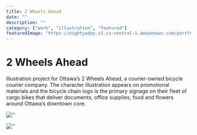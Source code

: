 ```yaml
---
title: 2 Wheels Ahead
date: ""
description: ""
category: ["work", "illustration", "featured"]
featuredImage: "https://eightyaday.s3.ca-central-1.amazonaws.com/portfolio/two-wheels-ahead/two-wheels-ahead-preview.jpg"
---
```


# 2 Wheels Ahead

Illustration project for Ottawa’s 2 Wheels Ahead, a courier-owned bicycle courier company. The character illustration appears on promotional materials and the bicycle chain logo is the primary signage on their fleet of cargo bikes that deliver documents, office supplies, food and flowers around Ottawa’s downtown core.

![''](https://eightyaday.s3.ca-central-1.amazonaws.com/portfolio/two-wheels-ahead/two-wheels-ahead-01.jpg)

![''](https://eightyaday.s3.ca-central-1.amazonaws.com/portfolio/two-wheels-ahead/two-wheels-ahead-02.jpg)
